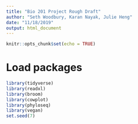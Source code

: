 ```yaml
---
title: "Bio 201 Project Rough Draft"
author: "Seth Woodbury, Karan Nayak, Julie Heng"
date: "11/18/2019"
output: html_document
---
```


```r
knitr::opts_chunk$set(echo = TRUE)
```

# Load packages
```r
library(tidyverse)
library(readxl)
library(broom)
library(cowplot)
library(phyloseq)
library(vegan)
set.seed(7)
```
